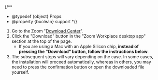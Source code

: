 
{/**
  * @typedef {object} Props
  * @property {boolean} support
  */}

1. Go to the Zoom "[Download Center](https://zoom.us/download)".
2. Click the "Download" button in the "Zoom Workplace desktop app" section at the top of the page.
   - If you are using a Mac with an Apple Silicon chip, **instead of pressing the "Download" button, follow the instructions below**.
3. The subsequent steps will vary depending on the case. In some cases, the installation will proceed automatically, whereas in others, you may need to press the confirmation button or open the downloaded file yourself.

<Support lang="en" show={props.support} />
